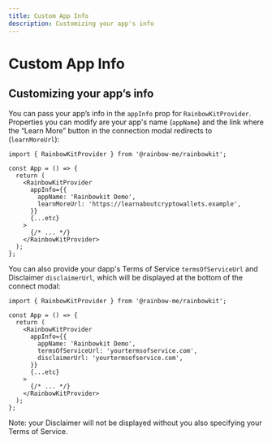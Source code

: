 ```yaml
---
title: Custom App Info
description: Customizing your app's info
---
```


# Custom App Info

## Customizing your app’s info

You can pass your app’s info in the `appInfo` prop for `RainbowKitProvider`. Properties you can modify are your app's name (`appName`) and the link where the “Learn More” button in the connection modal redirects to (`learnMoreUrl`):

```tsx
import { RainbowKitProvider } from '@rainbow-me/rainbowkit';

const App = () => {
  return (
    <RainbowKitProvider
      appInfo={{
        appName: 'Rainbowkit Demo',
        learnMoreUrl: 'https://learnaboutcryptowallets.example',
      }}
      {...etc}
    >
      {/* ... */}
    </RainbowKitProvider>
  );
};
```

You can also provide your dapp's Terms of Service `termsOfServiceUrl` and Disclaimer `disclaimerUrl`, which will be displayed at the bottom of the connect modal:

```tsx
import { RainbowKitProvider } from '@rainbow-me/rainbowkit';

const App = () => {
  return (
    <RainbowKitProvider
      appInfo={{
        appName: 'Rainbowkit Demo',
        termsOfServiceUrl: 'yourtermsofservice.com',
        disclaimerUrl: 'yourtermsofservice.com',
      }}
      {...etc}
    >
      {/* ... */}
    </RainbowKitProvider>
  );
};
```

Note: your Disclaimer will not be displayed without you also specifying your Terms of Service.
